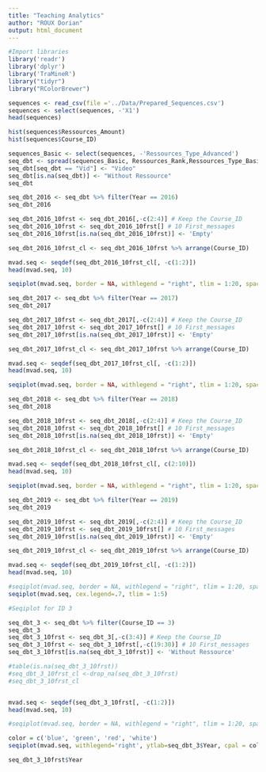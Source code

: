 ```yaml
---
title: "Teaching Analytics"
author: "ROUX Dorian"
output: html_document
---
```


```r
#Import libraries
library('readr')
library('dplyr')
library('TraMineR')
library("tidyr")
library("RColorBrewer")
```

```r
sequences <- read_csv(file ='../Data/Prepared_Sequences.csv')
sequences <- select(sequences, -'X1')
head(sequences)
```
```r
hist(sequences$Ressources_Amount)
hist(sequences$Course_ID)
```




```r
sequences_Basic <- select(sequences, -'Ressources_Type_Advanced')
seq_dbt <- spread(sequences_Basic, Ressources_Rank,Ressources_Type_Basic)
seq_dbt[seq_dbt == "Vid"] <- "Video"
seq_dbt[is.na(seq_dbt)] <- "Without Ressource"
seq_dbt
```


```r
seq_dbt_2016 <- seq_dbt %>% filter(Year == 2016)
seq_dbt_2016

seq_dbt_2016_10frst <- seq_dbt_2016[,-c(2:4)] # Keep the Course_ID
seq_dbt_2016_10frst <- seq_dbt_2016_10frst[] # 10 First_messages
seq_dbt_2016_10frst[is.na(seq_dbt_2016_10frst)] <- 'Empty'

seq_dbt_2016_10frst_cl <- seq_dbt_2016_10frst %>% arrange(Course_ID)

mvad.seq <- seqdef(seq_dbt_2016_10frst_cl[, -c(1:2)])
head(mvad.seq, 10)

seqiplot(mvad.seq, border = NA, withlegend = "right", tlim = 1:20, space=0.1)
```
```r
seq_dbt_2017 <- seq_dbt %>% filter(Year == 2017)
seq_dbt_2017

seq_dbt_2017_10frst <- seq_dbt_2017[,-c(2:4)] # Keep the Course_ID
seq_dbt_2017_10frst <- seq_dbt_2017_10frst[] # 10 First_messages
seq_dbt_2017_10frst[is.na(seq_dbt_2017_10frst)] <- 'Empty'

seq_dbt_2017_10frst_cl <- seq_dbt_2017_10frst %>% arrange(Course_ID)

mvad.seq <- seqdef(seq_dbt_2017_10frst_cl[, -c(1:2)])
head(mvad.seq, 10)

seqiplot(mvad.seq, border = NA, withlegend = "right", tlim = 1:20, space=0.1)
```


```r
seq_dbt_2018 <- seq_dbt %>% filter(Year == 2018)
seq_dbt_2018

seq_dbt_2018_10frst <- seq_dbt_2018[,-c(2:4)] # Keep the Course_ID
seq_dbt_2018_10frst <- seq_dbt_2018_10frst[] # 10 First_messages
seq_dbt_2018_10frst[is.na(seq_dbt_2018_10frst)] <- 'Empty'

seq_dbt_2018_10frst_cl <- seq_dbt_2018_10frst %>% arrange(Course_ID)

mvad.seq <- seqdef(seq_dbt_2018_10frst_cl[, c(2:10)])
head(mvad.seq, 10)

seqiplot(mvad.seq, border = NA, withlegend = "right", tlim = 1:20, space=0.1)
```

```r
seq_dbt_2019 <- seq_dbt %>% filter(Year == 2019)
seq_dbt_2019

seq_dbt_2019_10frst <- seq_dbt_2019[,-c(2:4)] # Keep the Course_ID
seq_dbt_2019_10frst <- seq_dbt_2019_10frst[] # 10 First_messages
seq_dbt_2019_10frst[is.na(seq_dbt_2019_10frst)] <- 'Empty'

seq_dbt_2019_10frst_cl <- seq_dbt_2019_10frst %>% arrange(Course_ID)

mvad.seq <- seqdef(seq_dbt_2019_10frst_cl[, -c(1:2)])
head(mvad.seq, 10)

#seqiplot(mvad.seq, border = NA, withlegend = "right", tlim = 1:20, space=0.1)
seqiplot(mvad.seq, cex.legend=.7, tlim = 1:5)

```


```r
#Seqiplot for ID 3

seq_dbt_3 <- seq_dbt %>% filter(Course_ID == 3)
seq_dbt_3
seq_dbt_3_10frst <- seq_dbt_3[,-c(3:4)] # Keep the Course_ID
seq_dbt_3_10frst <- seq_dbt_3_10frst[,-c(19:30)] # 10 First_messages
seq_dbt_3_10frst[is.na(seq_dbt_3_10frst)] <- 'Without Ressource'

#table(is.na(seq_dbt_3_10frst))
#seq_dbt_3_10frst_cl <-drop_na(seq_dbt_3_10frst)
#seq_dbt_3_10frst_cl


mvad.seq <- seqdef(seq_dbt_3_10frst[, -c(1:2)])
head(mvad.seq, 10)

#seqiplot(mvad.seq, border = NA, withlegend = "right", tlim = 1:20, space=0.1)

color = c('blue', 'green', 'red', 'white')
seqiplot(mvad.seq, withlegend='right', ytlab=seq_dbt_3$Year, cpal = color, ylas=1, cex.legend=0.7, ncol=1, ylab = "Years", xlab = "Ressources", title='Sequence of the course identified as N°3 over the years')

```

```r
seq_dbt_3_10frst$Year
```

